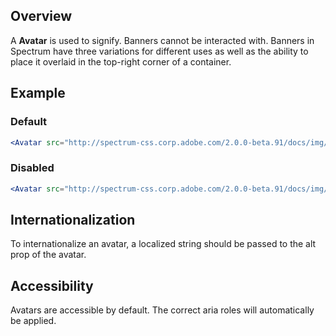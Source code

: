 

## Overview

A **Avatar** is used to signify. Banners cannot be interacted with. Banners in Spectrum have three variations for different uses as well as the ability to place it overlaid in the top-right corner of a container.

## Example

### Default

<Avatar src="http://spectrum-css.corp.adobe.com/2.0.0-beta.91/docs/img/example-ava.jpg" alt="User" />

```jsx
<Avatar src="http://spectrum-css.corp.adobe.com/2.0.0-beta.91/docs/img/example-ava.jpg" alt="User" />
```

### Disabled

<Avatar src="http://spectrum-css.corp.adobe.com/2.0.0-beta.91/docs/img/example-ava.jpg" alt="User" disabled />


```jsx
<Avatar src="http://spectrum-css.corp.adobe.com/2.0.0-beta.91/docs/img/example-ava.jpg" alt="User" disabled />
```

## Internationalization

To internationalize an avatar, a localized string should be passed to the alt prop of the avatar.

## Accessibility

Avatars are accessible by default. The correct aria roles will automatically be applied.
